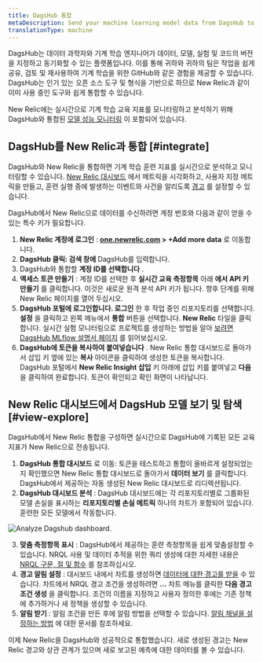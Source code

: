 ```yaml
---
title: DagsHub 통합
metaDescription: Send your machine learning model data from DagsHub to New Relic to understand your model's performance.
translationType: machine
---
```



DagsHub는 데이터 과학자와 기계 학습 엔지니어가 데이터, 모델, 실험 및 코드의 버전을 지정하고 동기화할 수 있는 플랫폼입니다. 이를 통해 귀하와 귀하의 팀은 작업을 쉽게 공유, 검토 및 재사용하여 기계 학습을 위한 GitHub와 같은 경험을 제공할 수 있습니다. DagsHub는 인기 있는 오픈 소스 도구 및 형식을 기반으로 하므로 New Relic과 같이 이미 사용 중인 도구와 쉽게 통합할 수 있습니다.

New Relic에는 실시간으로 기계 학습 교육 지표를 모니터링하고 분석하기 위해 DagsHub와 통합된 [모델 성능 모니터링](/docs/alerts-applied-intelligence/mlops/get-started/intro-mlops/) 이 포함되어 있습니다.

## DagsHub를 New Relic과 통합 [#integrate]

DagsHub와 New Relic을 통합하면 기계 학습 훈련 지표를 실시간으로 분석하고 모니터링할 수 있습니다. [New Relic 대시보드](/docs/query-your-data/explore-query-data/dashboards/introduction-dashboards/) 에서 메트릭을 시각화하고, 사용자 지정 메트릭을 만들고, 훈련 실행 중에 발생하는 이벤트와 사건을 알리도록 [경고](/docs/alerts-applied-intelligence/new-relic-alerts/learn-alerts/introduction-alerts/) 를 설정할 수 있습니다.

DagsHub에서 New Relic으로 데이터를 수신하려면 계정 번호와 다음과 같이 얻을 수 있는 특수 키가 필요합니다.

1. **New Relic 계정에 로그인** : **[one.newrelic.com](https://one.newrelic.com/all-capabilities) > +Add more data** 로 이동합니다.
2. **DagsHub 클릭: 검색 창에** DagsHub를 입력합니다.
3. DagsHub와 통합할 **계정 ID를 선택합니다** .
4. **액세스 토큰 만들기** : 계정 ID를 선택한 후 **실시간 교육 측정항목** 아래 **에서 API 키 만들기** 를 클릭합니다. 이것은 새로운 원격 분석 API 키가 됩니다. 향후 단계를 위해 New Relic 페이지를 열어 두십시오.
5. **DagsHub 포털에 로그인합니다. 로그인** 한 후 작업 중인 리포지토리를 선택합니다. **설정** 을 클릭하고 왼쪽 메뉴에서 **통합** 버튼을 선택합니다. **New Relic** 타일을 클릭합니다. 실시간 실험 모니터링으로 프로젝트를 생성하는 방법을 알아 [보려면 DagsHub MLflow 설명서 페이지](https://dagshub.com/docs/integration_guide/mlflow_tracking/) 를 읽어보십시오.
6. **DagsHub에 토큰을 복사하여 붙여넣습니다** . New Relic 통합 대시보드로 돌아가서 삽입 키 옆에 있는 **복사** 아이콘을 클릭하여 생성한 토큰을 복사합니다. DagsHub 포털에서 **New Relic Insight 삽입** 키 아래에 삽입 키를 붙여넣고 **다음** 을 클릭하여 완료합니다. 토큰이 확인되고 확인 화면이 나타납니다.

<InstallFeedback/>

## New Relic 대시보드에서 DagsHub 모델 보기 및 탐색 [#view-explore]

DagsHub에서 New Relic 통합을 구성하면 실시간으로 DagsHub에 기록된 모든 교육 지표가 New Relic으로 전송됩니다.

1. **DagsHub 통합 대시보드** 로 이동: 토큰을 테스트하고 통합이 올바르게 설정되었는지 확인했으면 New Relic 통합 대시보드로 돌아가서 **데이터 보기** 를 클릭합니다. DagsHub에서 제공하는 자동 생성된 New Relic 대시보드로 리디렉션됩니다.
2. **DagsHub 대시보드 분석** : DagsHub 대시보드에는 각 리포지토리별로 그룹화된 모델 손실을 표시하는 **리포지토리별 손실 메트릭** 하나의 차트가 포함되어 있습니다. 훈련한 모든 모델에서 작동합니다.

<img
  title="Analyze Dagshub dashboard"
  alt="Analyze Dagshub dashboard."
  src={modelperformancemonitoringDasgshubDashboard}
/>

3. **맞춤 측정항목 표시** : DagsHub에서 제공하는 훈련 측정항목을 쉽게 맞춤설정할 수 있습니다. NRQL 사용 및 데이터 추적을 위한 쿼리 생성에 대한 자세한 내용은 [NRQL 구문, 절 및 함수](/docs/query-your-data/nrql-new-relic-query-language/get-started/nrql-syntax-clauses-functions/) 를 참조하십시오.
4. **경고 알림 설정** : 대시보드 내에서 차트를 생성하면 [데이터에 대한 경고를 받을](/docs/alerts-applied-intelligence/new-relic-alerts/alert-policies/create-edit-or-find-alert-policy/) 수 있습니다. 차트에서 NRQL 경고 조건을 생성하려면 **...** 차트 메뉴를 클릭한 **다음 경고 조건 생성** 을 클릭합니다. 조건의 이름을 지정하고 사용자 정의한 후에는 기존 정책에 추가하거나 새 정책을 생성할 수 있습니다.
5. **알림 받기** : 알림 조건을 만든 후에 알림 방법을 선택할 수 있습니다. [알림 채널을 설정하는 방법](/docs/alerts-applied-intelligence/new-relic-alerts/alert-notifications/notification-channels-control-where-send-alerts/) 에 대한 문서를 참조하세요.

이제 New Relic을 DagsHub와 성공적으로 통합했습니다. 새로 생성된 경고는 New Relic 경고와 상관 관계가 있으며 새로 보고된 예측에 대한 데이터를 볼 수 있습니다.
